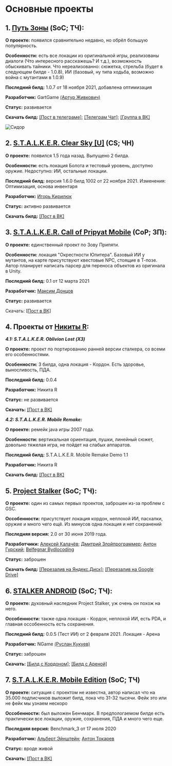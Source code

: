
# Основные проекты

## 1. [Путь Зоны](https://t.me/GartGame) (SoC; ТЧ):
**О проекте:** появился сравнительно недавно, но обрёл большую популярность. 

**Особенности:** есть все локации из оригинальной игры, реализованы диалоги (Что интересного расскажешь? И т.д.), возможность обыскивать тайники. Что нереализованно: сюжетка, стрельба (будет в следующем билде - 1.0.8), ИИ (базовый, ну типа ходьба, возможно война с мутантами в 1.0.9) 


**Последний билд:** 1.0.7 от 18 ноября 2021, добавлена оптимизация

**Разработчик:** GartGame [(Артур Живкович)](https://vk.com/arturjiv)

**Статус:** развивается

**Скачать билд:** [[Пост в телеграме]](https://t.me/GartGame/104); [[Телеграм Чат]](https://t.me/GartGameChat); [[Группа в ВК]](https://vk.com/gartgame)

<Image src="blob:https://web.telegram.org/15315b04-077e-458b-8ab6-6d2d9537789c" alt="Cидор" />

## 2. [S.T.A.L.K.E.R. Clear Sky [U]](https://vk.com/stalkerumobile) (CS; ЧН)
**О проекте:** появился 1.5 года назад. Выпущено 2 билда.

**Особенности:** есть локация Болота и тестовый уровень, доступно оружие. Недоступно: ИИ, остальные локации.


**Последний билд:** версия 1.6.0 билд 1002 от 22 ноября 2021. Изменения: Оптимизация, основа инвентаря

**Разработчик:** [Игорь Кирилюк](https://vk.com/duppeh)

**Статус:** активно развивается

**Скачать билд:** [[Пост в ВК]](https://vk.com/wall-182231606_2346)

## 3. [S.T.A.L.K.E.R. Call of Pripyat Mobile](https://vk.com/stalker.cop.mobile) (CoP; ЗП):
**О проекте:** единственный проект по Зову Припяти. 

**Особенности:** локация "Окрестности Юпитера". Базовый ИИ у мутантов, на карте присутствуют квестовые NPC, стоящие в Т-позе. Автор планирует написать парсер для переноса объектов из оригинала в Unity.

**Последний билд:** 0.1 от 12 марта 2021

**Разработчик:** [Максим Донцов](https://vk.com/md0508)

**Статус:** развивается

Скачать: [[Пост в ВК]](https://vk.com/wall-181941504_9014)

## 4. Проекты от [Никиты R](https://vk.com/nikita_r_public):

***4.1: S.T.A.L.K.E.R. Oblivion Lost (ХЗ)***

**О проекте:** проект по портированию ранней версии сталкера, со всеми его особенностями.

**Особенности:** 3 билда, одна локация - Кордон. Есть здоровье, выносливость, ПДА.

**Последний билд:** 0.0.4

**Разработчик:** Никита R

**Статус:** не развивается

**Скачать:** [[Пост в ВК]](https://vk.com/wall-200764374_192)



***4.2: S.T.A.L.K.E.R. Mobile Remake:***

**О проекте:** ремейк java игры 2007 года. 

**Особенности:** вертикальная ориентация, пушки, линейный сюжет, довольно тяжелая игра, не пойдет на слабых аппаратов.

**Последний билд:** S.T.A.L.K.E.R. Mobile Remake Demo 1.1

**Разработчик:** Никита R

**Скачать билд:** [[Пост в ВК]](https://vk.com/wall-200764374_645)

## 5. [Project Stalker](https://vk.com/projectstalker) (SoC; ТЧ):
**О проекте:** один из самых первых проектов, заброшен из-за проблем с GSC. 

**Оссобенности:** присутствует локация кордон, неплохой ИИ, пасхалки, оружие и много чего ещё. Из минусов одна локация и нет сохранений

**Последняя версия:** 2.0 от 30 июня 2019 года.

**Разработчики:** [Алексей Калачёв](https://vk.com/id4886208); [Дмитрий Злойпрограммер](https://vk.com/id160185949); [Антон Гурский](https://vk.com/id2765000); [Belfegnar Bydlocoding](https://vk.com/belfegnar)

**Статус:** заброшен

**Скачать билд:** [[Перезалив на Яндекс.Диск]](https://disk.yandex.ru/d/zWoU2RTyrdOKxA); [[Перезалив на Google Drive]](https://drive.google.com/file/d/1QcjrWeJ6opUSSph8_MgjYd1GElIRezJX/view?usp=drivesdk)

## 6. [STALKER ANDROID](https://vk.com/stalker.android) (SoC; ТЧ):
**О проекте:** духовный наследник Project Stalker, уж очень он похож на него.

**Оссобенности:** также одна локация - Кордон, неплохой ИИ, есть PDA, и главная оссобенность есть сохранения. 

**Последний билд:** 0.0.5 (Тест ИИ) от 2 февраля 2021. Локация - Арена

**Разработчик:** NGame [(Руслан Кукуев)](https://vk.com/id344346055)

**Статус:** заброшен

**Скачать:** [[Билд с Кордоном]](https://vk.com/wall-174809909_12652); [[Билд с Ареной]](https://vk.com/wall-174809909_14326)

## 7. [S.T.A.L.K.E.R. Mobile Edition](https://vk.com/mobile.stalker) (SoC; ТЧ)
**О проекте:** ситуация с проектом не известна, автор написал что на 35.000 подписчиков выложит билд, пока что 31-32 тысячи. Фейк это или не фейк мы узнаем нескоро

**Оссобенности:** был выложен Бенчмарк. В предпологаемом билде есть практически все локации, оружие, сохранения, ПДА и много чего еще.

**Последняя версия:** Benchmark_3 от 17 июля 2020

**Разработчик:** [Альберт Эйнштейн](https://vk.com/id554676622); [Антон Токарев](https://vk.com/psnhacker)

**Статус:** вроде живой

**Скачать:** [[Пост в ВК]](https://vk.com/wall-184902497_39772)
